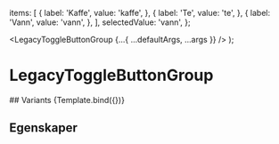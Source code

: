 


<Meta
  title='Avviklet/LegacyToggleButtonGroup'
  component={LegacyToggleButtonGroup}
/>

  items: [
    {
      label: 'Kaffe',
      value: 'kaffe',
    },
    {
      label: 'Te',
      value: 'te',
    },
    {
      label: 'Vann',
      value: 'vann',
    },
  ],
  selectedValue: 'vann',
};

  <LegacyToggleButtonGroup {...{ ...defaultArgs, ...args }} />
);

# LegacyToggleButtonGroup

<Information text='altinn' />
## Variants
<Canvas>
  <Story name='Eksempel'>{Template.bind({})}</Story>
</Canvas>

## Egenskaper

<ArgTypes story='Eksempel' />
